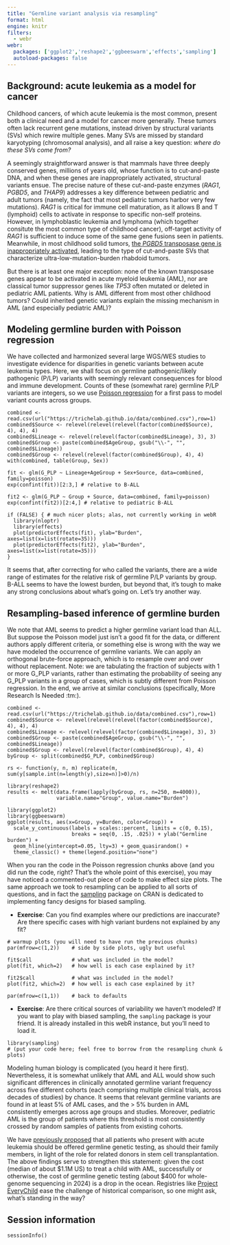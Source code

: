 ```yaml
---
title: "Germline variant analysis via resampling"
format: html
engine: knitr
filters:
  - webr
webr:
  packages: ['ggplot2','reshape2','ggbeeswarm','effects','sampling']
  autoload-packages: false
---
```



## Background: acute leukemia as a model for cancer

Childhood cancers, of which acute leukemia is the most common, present both a
clinical need and a model for cancer more generally. These tumors often lack 
recurrent gene mutations, instead driven by structural variants (SVs) which 
rewire multiple genes. Many SVs are missed by standard karyotyping (chromosomal 
analysis), and all raise a key question: _where do these SVs come from?_

A seemingly straightforward answer is that mammals have three deeply conserved 
genes, millions of years old, whose function is to cut-and-paste DNA, and when
these genes are inappropriately activated, structural variants ensue. The
precise nature of these cut-and-paste enzymes (_RAG1_, _PGBD5_, and _THAP9_) 
addresses a key difference between pediatric and adult tumors (namely, the fact
that most pediatric tumors harbor very few mutations). _RAG1_ is critical for 
immune cell maturation, as it allows B and T (lymphoid) cells to activate in 
response to specific non-self proteins. However, in lymphoblastic leukemia and
lymphoma (which together consitute the most common type of childhood cancer), 
off-target activity of _RAG1_ is sufficient to induce some of the same gene 
fusions seen in patients. Meanwhile, in most childhood solid tumors, 
<a href="https://www.nature.com/articles/ng.3866">the _PGBD5_ transposase
gene is inappropriately activated</a>, leading to the type of cut-and-paste
SVs that characterize ultra-low-mutation-burden rhabdoid tumors.

But there is at least one major exception: none of the known transposase genes
appear to be activated in acute myeloid leukemia (AML), nor are classical tumor 
suppressor genes like _TP53_ often mutated or deleted in pediatric AML patients.
Why is AML different from most other childhood tumors? Could inherited genetic
variants explain the missing mechanism in AML (and especially pediatric AML)? 


## Modeling germline burden with Poisson regression

We have collected and harmonized several large WGS/WES studies to investigate
evidence for disparities in genetic variants between acute leukemia types. 
Here, we shall focus on germline pathogenic/likely pathogenic (P/LP) variants
with seemingly relevant consequences for blood and immune development. 
Counts of these (somewhat rare) germline P/LP variants are integers, so we use
<a href="https://bookdown.org/roback/bookdown-BeyondMLR/ch-poissonreg.html"
>Poisson regression</a> for a first pass to model variant counts across groups.

```webr-r
combined <- read.csv(url("https://trichelab.github.io/data/combined.csv"),row=1)
combined$Source <- relevel(relevel(relevel(factor(combined$Source), 4), 4), 4)
combined$Lineage <- relevel(relevel(factor(combined$Lineage), 3), 3)
combined$Group <- paste(combined$AgeGroup, gsub("\\-", "", combined$Lineage))
combined$Group <- relevel(relevel(factor(combined$Group), 4), 4)
with(combined, table(Group, Sex))

fit <- glm(G_PLP ~ Lineage+AgeGroup + Sex+Source, data=combined, family=poisson)
exp(confint(fit))[2:3,] # relative to B-ALL 

fit2 <- glm(G_PLP ~ Group + Source, data=combined, family=poisson)
exp(confint(fit2))[2:4,] # relative to pediatric B-ALL

if (FALSE) { # much nicer plots; alas, not currently working in webR
  library(nloptr)
  library(effects)
  plot(predictorEffects(fit), ylab="Burden", axes=list(x=list(rotate=35)))
  plot(predictorEffects(fit2), ylab="Burden", axes=list(x=list(rotate=35)))
}
```

It seems that, after correcting for who called the variants, there are a wide
range of estimates for the relative risk of germline P/LP variants by group.
B-ALL seems to have the lowest burden, but beyond that, it's tough to make any 
strong conclusions about what's going on. Let's try another way.


## Resampling-based inference of germline burden

We note that AML seems to predict a higher germline variant load than ALL. 
But suppose the Poisson model just isn't a good fit for the data, or different
authors apply different criteria, or something else is wrong with the way we 
have modeled the occurrence of germline variants. We can apply an orthogonal 
brute-force approach, which is to resample over and over without replacement.
Note: we are tabulating the fraction of subjects with 1 or more G_PLP variants,
rather than estimating the probability of seeing any G_PLP variants in a group
of cases, which is subtly different from Poisson regression.  In the end, we 
arrive at similar conclusions (specifically, More Research Is Needed :tm:). 

```webr-r
combined <- read.csv(url("https://trichelab.github.io/data/combined.csv"),row=1)
combined$Source <- relevel(relevel(relevel(factor(combined$Source), 4), 4), 4)
combined$Lineage <- relevel(relevel(factor(combined$Lineage), 3), 3)
combined$Group <- paste(combined$AgeGroup, gsub("\\-", "", combined$Lineage))
combined$Group <- relevel(relevel(factor(combined$Group), 4), 4)
byGroup <- split(combined$G_PLP, combined$Group)

rs <- function(y, n, m) replicate(m, sum(y[sample.int(n=length(y),size=n)]>0)/n)

library(reshape2)
results <- melt(data.frame(lapply(byGroup, rs, n=250, m=4000)), 
                variable.name="Group", value.name="Burden")

library(ggplot2)
library(ggbeeswarm)
ggplot(results, aes(x=Group, y=Burden, color=Group)) + 
  scale_y_continuous(labels = scales::percent, limits = c(0, 0.15),
                     breaks = seq(0, .15, .025)) + ylab("Germline burden") +
  geom_hline(yintercept=0.05, lty=3) + geom_quasirandom() + 
  theme_classic() + theme(legend.position="none")
```

When you ran the code in the Poisson regression chunks above (and you did run 
the code, right? That's the whole point of this exercise), you may have noticed
a commented-out piece of code to make effect size plots. The same approach we 
took to resampling can be applied to all sorts of questions, and in fact the 
<a href="https://cran.r-project.org/web/packages/sampling/">sampling</a> package
on CRAN is dedicated to implementing fancy designs for biased sampling.

* **Exercise**: Can you find examples where our predictions are inaccurate?
Are there specific cases with high variant burdens not explained by any fit?

```webr-r

# warmup plots (you will need to have run the previous chunks)
par(mfrow=c(1,2))    # side by side plots, ugly but useful 

fit$call             # what was included in the model?
plot(fit, which=2)   # how well is each case explained by it? 

fit2$call            # what was included in the model?
plot(fit2, which=2)  # how well is each case explained by it? 

par(mfrow=c(1,1))    # back to defaults

```

* **Exercise**: Are there critical sources of variability we haven't modeled?
If you want to play with biased sampling, the `sampling` package is your friend.
It is already installed in this webR instance, but you'll need to load it. 

```webr-r

library(sampling)
# (put your code here; feel free to borrow from the resampling chunk & plots)

```

Modeling human biology is complicated (you heard it here first). Nevertheless,
it is somewhat unlikely that AML and ALL would show such significant differences
in clinically annotated germline variant frequency across five different cohorts
(each comprising multiple clinical trials, across decades of studies) by chance.
It seems that relevant germline variants are found in at least 5% of AML cases,
and the > 5% burden in AML consistently emerges across age groups and studies. 
Moreover, pediatric AML is the group of patients where this threshold is most 
consistently crossed by random samples of patients from existing cohorts. 

We have <a href="https://www.nature.com/articles/s43018-023-00605-z">previously
proposed</a> that all patients who present with acute leukemia should be offered
germline genetic testing, as should their family members, in light of the role 
for related donors in stem cell transplantation. The above findings serve to 
strengthen this statement: given the cost (median of about $1.1M US) to treat 
a child with AML, successfully or otherwise, the cost of germline genetic
testing (about $400 for whole-genome sequencing in 2024) is a drop in the ocean.
Registries like <a href="https://childrensoncologygroup.org/cog-registry-project-everychild">Project EveryChild</a> ease the challenge of historical comparison,
so one might ask, what's standing in the way?


## Session information 

```webr-r
sessionInfo()
```
